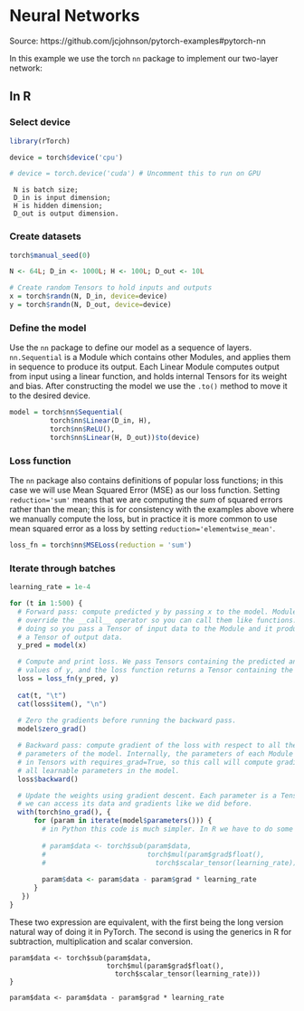 # Neural Networks

Source: https://github.com/jcjohnson/pytorch-examples#pytorch-nn

In this example we use the torch `nn` package to implement our two-layer network:

## In R

### Select device

```r
library(rTorch)

device = torch$device('cpu')

# device = torch.device('cuda') # Uncomment this to run on GPU
```

```
 N is batch size; 
 D_in is input dimension;
 H is hidden dimension; 
 D_out is output dimension.
``` 

### Create datasets

```r
torch$manual_seed(0)

N <- 64L; D_in <- 1000L; H <- 100L; D_out <- 10L

# Create random Tensors to hold inputs and outputs
x = torch$randn(N, D_in, device=device)
y = torch$randn(N, D_out, device=device)

```


### Define the model
Use the `nn` package to define our model as a sequence of layers. `nn.Sequential`
is a Module which contains other Modules, and applies them in sequence to
produce its output. Each Linear Module computes output from input using a
linear function, and holds internal Tensors for its weight and bias.
After constructing the model we use the `.to()` method to move it to the
desired device.

```r
model = torch$nn$Sequential(
          torch$nn$Linear(D_in, H),
          torch$nn$ReLU(),
          torch$nn$Linear(H, D_out))$to(device)
```


### Loss function
The `nn` package also contains definitions of popular loss functions; in this case we will use Mean Squared Error (MSE) as our loss function. Setting `reduction='sum'` means that we are computing the *sum* of squared errors rather than the mean; this is for consistency with the examples above where we manually compute the loss, but in practice it is more common to use mean squared error as a loss by setting `reduction='elementwise_mean'`.

```r
loss_fn = torch$nn$MSELoss(reduction = 'sum')
```


### Iterate through batches

```r
learning_rate = 1e-4

for (t in 1:500) {
  # Forward pass: compute predicted y by passing x to the model. Module objects
  # override the __call__ operator so you can call them like functions. When
  # doing so you pass a Tensor of input data to the Module and it produces
  # a Tensor of output data.
  y_pred = model(x)

  # Compute and print loss. We pass Tensors containing the predicted and true
  # values of y, and the loss function returns a Tensor containing the loss.
  loss = loss_fn(y_pred, y)
  
  cat(t, "\t")
  cat(loss$item(), "\n")
  
  # Zero the gradients before running the backward pass.
  model$zero_grad()

  # Backward pass: compute gradient of the loss with respect to all the learnable
  # parameters of the model. Internally, the parameters of each Module are stored
  # in Tensors with requires_grad=True, so this call will compute gradients for
  # all learnable parameters in the model.
  loss$backward()

  # Update the weights using gradient descent. Each parameter is a Tensor, so
  # we can access its data and gradients like we did before.
  with(torch$no_grad(), {
      for (param in iterate(model$parameters())) {
        # in Python this code is much simpler. In R we have to do some conversions
        
        # param$data <- torch$sub(param$data,
        #                         torch$mul(param$grad$float(),
        #                           torch$scalar_tensor(learning_rate)))
        
        param$data <- param$data - param$grad * learning_rate
      }
   })
}  
```

These two expression are equivalent, with the first being the long version natural way of doing it in PyTorch. The second is using the generics in R for subtraction, multiplication and scalar conversion.

```
param$data <- torch$sub(param$data,
                        torch$mul(param$grad$float(),
                          torch$scalar_tensor(learning_rate)))
}
```

```
param$data <- param$data - param$grad * learning_rate
```
